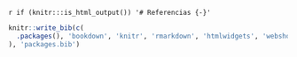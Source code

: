 `r if (knitr:::is_html_output()) '# Referencias {-}'`

```r
knitr::write_bib(c(
  .packages(), 'bookdown', 'knitr', 'rmarkdown', 'htmlwidgets', 'webshot', 'DT', 'miniUI', 'tufte', 'servr'
), 'packages.bib')
```

